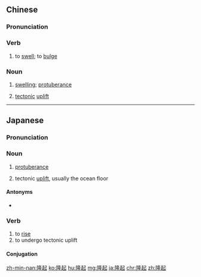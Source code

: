 ==Chinese==
{{zh-forms}}

===Pronunciation===
{{zh-pron
|m=lóngqǐ
|c=lung4 hei2
|cat=v,n
}}

===Verb===
{{zh-verb}}

# to [[swell]]; to [[bulge]]

===Noun===
{{zh-noun}}

# {{lb|zh|medicine}} [[swelling]]; [[protuberance]]
# {{lb|zh|geology}} [[tectonic]] [[uplift]]

----

==Japanese==
{{ja-kanjitab|りゅう|き|yomi=o}}
{{wikipedia|隆起と沈降|lang=ja}}

===Pronunciation===
{{ja-pron|りゅうき|y=o}}

===Noun===
{{ja-noun|りゅうき}}

# [[protuberance]]
# {{lb|ja|geology|sort=りゅうき}} tectonic [[uplift]], usually the ocean floor

====Antonyms====
* {{sense|tectonic uplift}} {{ja-r|沈降|ちんこう}}

===Verb===
{{ja-verb-suru|tr=intrans|りゅうき}}

# to [[rise]]
# to undergo tectonic uplift

====Conjugation====
{{ja-suru|りゅうき}}

[[zh-min-nan:隆起]]
[[ko:隆起]]
[[hu:隆起]]
[[mg:隆起]]
[[ja:隆起]]
[[chr:隆起]]
[[zh:隆起]]